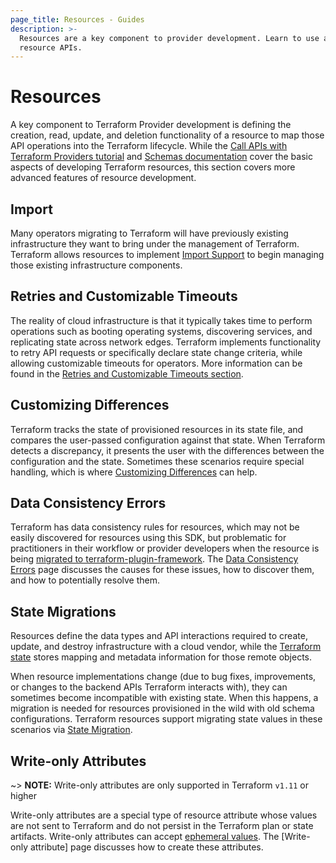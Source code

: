 ```yaml
---
page_title: Resources - Guides
description: >-
  Resources are a key component to provider development. Learn to use advanced
  resource APIs.
---
```


# Resources

A key component to Terraform Provider development is defining the creation, read, update, and deletion functionality of a resource to map those API operations into the Terraform lifecycle. While the [Call APIs with Terraform Providers tutorial](/terraform/tutorials/providers?utm_source=WEBSITE&utm_medium=WEB_IO&utm_offer=ARTICLE_PAGE&utm_content=DOCS) and [Schemas documentation](/terraform/plugin/sdkv2/schemas) cover the basic aspects of developing Terraform resources, this section covers more advanced features of resource development.

## Import

Many operators migrating to Terraform will have previously existing infrastructure they want to bring under the management of Terraform. Terraform allows resources to implement [Import Support](/terraform/plugin/sdkv2/resources/import) to begin managing those existing infrastructure components.

## Retries and Customizable Timeouts

The reality of cloud infrastructure is that it typically takes time to perform operations such as booting operating systems, discovering services, and replicating state across network edges. Terraform implements functionality to retry API requests or specifically declare state change criteria, while allowing customizable timeouts for operators. More information can be found in the [Retries and Customizable Timeouts section](/terraform/plugin/sdkv2/resources/retries-and-customizable-timeouts).

## Customizing Differences

Terraform tracks the state of provisioned resources in its state file, and compares the user-passed configuration against that state. When Terraform detects a discrepancy, it presents the user with the differences between the configuration and the state. Sometimes these scenarios require special handling, which is where [Customizing Differences](/terraform/plugin/sdkv2/resources/customizing-differences) can help.

## Data Consistency Errors

Terraform has data consistency rules for resources, which may not be easily discovered for resources using this SDK, but problematic for practitioners in their workflow or provider developers when the resource is being [migrated to terraform-plugin-framework](/terraform/plugin/framework/migrating). The [Data Consistency Errors](/terraform/plugin/sdkv2/resources/data-consistency-errors) page discusses the causes for these issues, how to discover them, and how to potentially resolve them.

## State Migrations

Resources define the data types and API interactions required to create, update, and destroy infrastructure with a cloud vendor, while the [Terraform state](/terraform/language/state) stores mapping and metadata information for those remote objects.

When resource implementations change (due to bug fixes, improvements, or changes to the backend APIs Terraform interacts with), they can sometimes become incompatible with existing state. When this happens, a migration is needed for resources provisioned in the wild with old schema configurations. Terraform resources support migrating state values in these scenarios via [State Migration](/terraform/plugin/sdkv2/resources/state-migration).

## Write-only Attributes

~> **NOTE:** Write-only attributes are only supported in Terraform `v1.11` or higher

Write-only attributes are a special type of resource attribute
whose values are not sent to Terraform and do not persist in the Terraform plan or state artifacts.
Write-only attributes can accept [ephemeral values](https://developer.hashicorp.com/terraform/language/resources/ephemeral).
The [Write-only attribute] page discusses how to create these attributes.